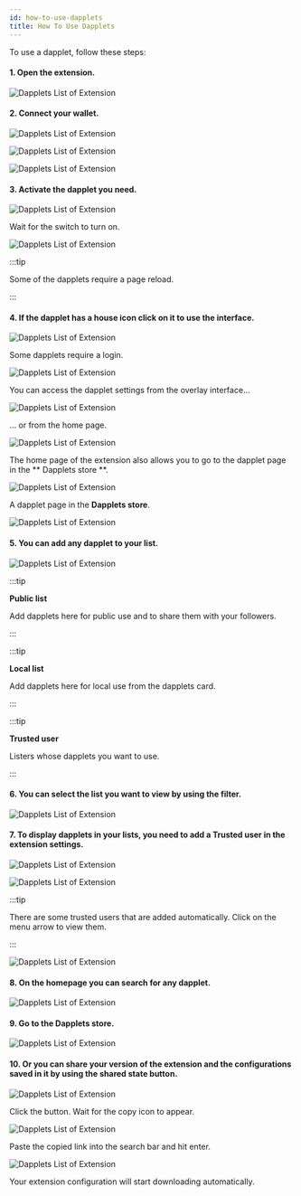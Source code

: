 ```yaml
---
id: how-to-use-dapplets
title: How To Use Dapplets
---
```



To use a dapplet, follow these steps:

#### 1. Open the extension.

![Dapplets List of Extension](/img/use_01.png)

#### 2. Connect your wallet.

![Dapplets List of Extension](/img/use_02.png)

![Dapplets List of Extension](/img/use_03.png)

![Dapplets List of Extension](/img/use_04.png)

#### 3. Activate the dapplet you need.

![Dapplets List of Extension](/img/use_05.png)

Wait for the switch to turn on.

![Dapplets List of Extension](/img/use_06.png)

:::tip

Some of the dapplets require a page reload.

:::

#### 4. If the dapplet has a house icon click on it to use the interface.

![Dapplets List of Extension](/img/use_14.png)

Some dapplets require a login.

![Dapplets List of Extension](/img/use_17.png)

You can access the dapplet settings from the overlay interface...

![Dapplets List of Extension](/img/use_18.png)

... or from the home page.

![Dapplets List of Extension](/img/use_15.png)

The home page of the extension also allows you to go to the dapplet page in the ** Dapplets store **.

![Dapplets List of Extension](/img/use_16.png)

A dapplet page in the **Dapplets store**.

![Dapplets List of Extension](/img/use_19.png)

#### 5. You can add any dapplet to your list.

![Dapplets List of Extension](/img/use_20.png)

:::tip

**Public list**

Add dapplets here for public use and to share them with your followers.

:::

:::tip

**Local list**

Add dapplets here for local use from the dapplets card.

:::

:::tip

**Trusted user**

Listers whose dapplets you want to use.

:::

#### 6. You can select the list you want to view by using the filter.

![Dapplets List of Extension](/img/use_13.png)



#### 7. To display dapplets in your lists, you need to add a **Trusted user** in the extension settings.

![Dapplets List of Extension](/img/use_07.png)

![Dapplets List of Extension](/img/use_09.png)

:::tip

There are some trusted users that are added automatically. Click on the menu arrow to view them.

:::

![Dapplets List of Extension](/img/use_08.png)

#### 8. On the **homepage** you can search for any dapplet.

![Dapplets List of Extension](/img/use_10.png)

#### 9. Go to the **Dapplets store**.

![Dapplets List of Extension](/img/use_11.png)

#### 10. Or you can share your version of the extension and the configurations saved in it by using the shared state button.

![Dapplets List of Extension](/img/use_12.png)

Click the button. Wait for the copy icon to appear.

![Dapplets List of Extension](/img/use_21.png)

Paste the copied link into the search bar and hit enter.

![Dapplets List of Extension](/img/use_22.png)

Your extension configuration will start downloading automatically.

 


